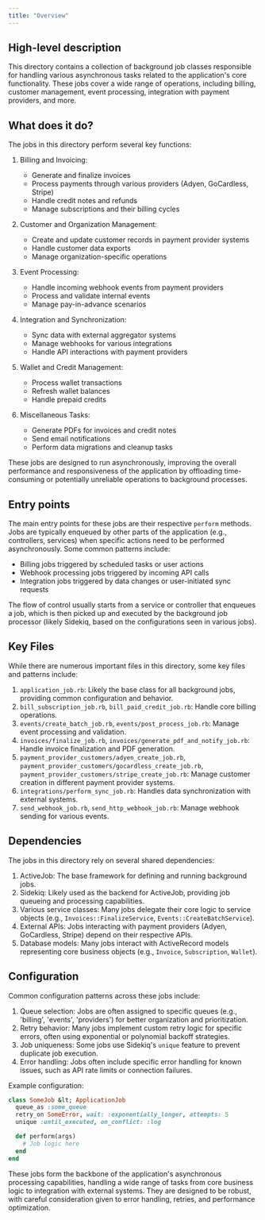 ```yaml
---
title: "Overview"
---
```


## High-level description
This directory contains a collection of background job classes responsible for handling various asynchronous tasks related to the application's core functionality. These jobs cover a wide range of operations, including billing, customer management, event processing, integration with payment providers, and more.

## What does it do?
The jobs in this directory perform several key functions:

1. Billing and Invoicing:
   - Generate and finalize invoices
   - Process payments through various providers (Adyen, GoCardless, Stripe)
   - Handle credit notes and refunds
   - Manage subscriptions and their billing cycles

2. Customer and Organization Management:
   - Create and update customer records in payment provider systems
   - Handle customer data exports
   - Manage organization-specific operations

3. Event Processing:
   - Handle incoming webhook events from payment providers
   - Process and validate internal events
   - Manage pay-in-advance scenarios

4. Integration and Synchronization:
   - Sync data with external aggregator systems
   - Manage webhooks for various integrations
   - Handle API interactions with payment providers

5. Wallet and Credit Management:
   - Process wallet transactions
   - Refresh wallet balances
   - Handle prepaid credits

6. Miscellaneous Tasks:
   - Generate PDFs for invoices and credit notes
   - Send email notifications
   - Perform data migrations and cleanup tasks

These jobs are designed to run asynchronously, improving the overall performance and responsiveness of the application by offloading time-consuming or potentially unreliable operations to background processes.

## Entry points
The main entry points for these jobs are their respective `perform` methods. Jobs are typically enqueued by other parts of the application (e.g., controllers, services) when specific actions need to be performed asynchronously. Some common patterns include:

- Billing jobs triggered by scheduled tasks or user actions
- Webhook processing jobs triggered by incoming API calls
- Integration jobs triggered by data changes or user-initiated sync requests

The flow of control usually starts from a service or controller that enqueues a job, which is then picked up and executed by the background job processor (likely Sidekiq, based on the configurations seen in various jobs).

## Key Files
While there are numerous important files in this directory, some key files and patterns include:

1. `application_job.rb`: Likely the base class for all background jobs, providing common configuration and behavior.
2. `bill_subscription_job.rb`, `bill_paid_credit_job.rb`: Handle core billing operations.
3. `events/create_batch_job.rb`, `events/post_process_job.rb`: Manage event processing and validation.
4. `invoices/finalize_job.rb`, `invoices/generate_pdf_and_notify_job.rb`: Handle invoice finalization and PDF generation.
5. `payment_provider_customers/adyen_create_job.rb`, `payment_provider_customers/gocardless_create_job.rb`, `payment_provider_customers/stripe_create_job.rb`: Manage customer creation in different payment provider systems.
6. `integrations/perform_sync_job.rb`: Handles data synchronization with external systems.
7. `send_webhook_job.rb`, `send_http_webhook_job.rb`: Manage webhook sending for various events.

## Dependencies
The jobs in this directory rely on several shared dependencies:

1. ActiveJob: The base framework for defining and running background jobs.
2. Sidekiq: Likely used as the backend for ActiveJob, providing job queueing and processing capabilities.
3. Various service classes: Many jobs delegate their core logic to service objects (e.g., `Invoices::FinalizeService`, `Events::CreateBatchService`).
4. External APIs: Jobs interacting with payment providers (Adyen, GoCardless, Stripe) depend on their respective APIs.
5. Database models: Many jobs interact with ActiveRecord models representing core business objects (e.g., `Invoice`, `Subscription`, `Wallet`).

## Configuration
Common configuration patterns across these jobs include:

1. Queue selection: Jobs are often assigned to specific queues (e.g., 'billing', 'events', 'providers') for better organization and prioritization.
2. Retry behavior: Many jobs implement custom retry logic for specific errors, often using exponential or polynomial backoff strategies.
3. Job uniqueness: Some jobs use Sidekiq's `unique` feature to prevent duplicate job execution.
4. Error handling: Jobs often include specific error handling for known issues, such as API rate limits or connection failures.

Example configuration:

```ruby
class SomeJob &lt; ApplicationJob
  queue_as :some_queue
  retry_on SomeError, wait: :exponentially_longer, attempts: 5
  unique :until_executed, on_conflict: :log

  def perform(args)
    # Job logic here
  end
end
```

These jobs form the backbone of the application's asynchronous processing capabilities, handling a wide range of tasks from core business logic to integration with external systems. They are designed to be robust, with careful consideration given to error handling, retries, and performance optimization.